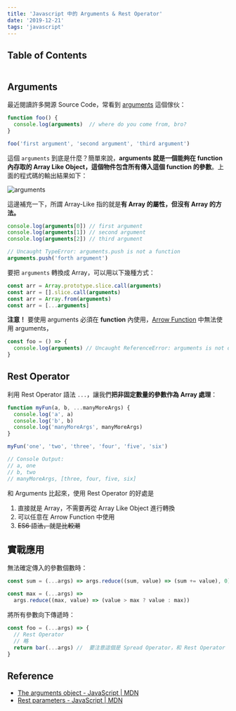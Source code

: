 ```yaml
---
title: 'Javascript 中的 Arguments & Rest Operator'
date: '2019-12-21'
tags: 'javascript'
---
```


## Table of Contents

```toc
```

## Arguments

最近閱讀許多開源 Source Code，常看到 [arguments](https://developer.mozilla.org/en-US/docs/Web/JavaScript/Reference/Functions/arguments) 這個傢伙：

```js
function foo() {
  console.log(arguments)  // where do you come from, bro?
}

foo('first argument', 'second argument', 'third argument')
```

這個 `arguments` 到底是什麼？簡單來說，**arguments 就是一個能夠在 function 內存取的 Array Like Object，這個物件包含所有傳入這個 function 的參數**。上面的程式碼的輸出結果如下：

![arguments](../images/arguments/001.png)

這邊補充一下，所謂 Array-Like 指的就是**有 Array 的屬性，但沒有 Array 的方法。**

```js
console.log(arguments[0]) // first argument
console.log(arguments[1]) // second argument
console.log(arguments[2]) // third argument

// Uncaught TypeError: arguments.push is not a function
arguments.push('forth argument')
```

要把 `arguments` 轉換成 Array，可以用以下幾種方式：

```js
const arr = Array.prototype.slice.call(arguments)
const arr = [].slice.call(arguments)
const arr = Array.from(arguments)
const arr = [...arguments]
```

**注意！** 要使用 arguments 必須在 **function** 內使用，[Arrow Function](https://developer.mozilla.org/en-US/docs/Web/JavaScript/Reference/Functions/Arrow_functions) 中無法使用 arguments，

```js
const foo = () => {
  console.log(arguments) // Uncaught ReferenceError: arguments is not defined
}
```

## Rest Operator

利用 Rest Operator 語法 `...`，讓我們**把非固定數量的參數作為 Array 處理**：

```js
function myFun(a, b, ...manyMoreArgs) {
  console.log('a', a)
  console.log('b', b)
  console.log('manyMoreArgs', manyMoreArgs)
}

myFun('one', 'two', 'three', 'four', 'five', 'six')

// Console Output:
// a, one
// b, two
// manyMoreArgs, [three, four, five, six]
```

和 Arguments 比起來，使用 Rest Operator 的好處是

1. 直接就是 Array，不需要再從 Array Like Object 進行轉換
2. 可以任意在 Arrow Function 中使用
3. ~~ES6 語法，就是比較潮~~

## 實戰應用

無法確定傳入的參數個數時：

```js
const sum = (...args) => args.reduce((sum, value) => (sum += value), 0)

const max = (...args) =>
  args.reduce((max, value) => (value > max ? value : max))
```

將所有參數向下傳遞時：

```js
const foo = (...args) => {
  // Rest Operator
  // 略
  return bar(...args) //  要注意這個是 Spread Operator，和 Rest Operator 的作用不同
}
```

## Reference

- [The arguments object - JavaScript | MDN](https://developer.mozilla.org/en-US/docs/Web/JavaScript/Reference/Functions/arguments)
- [Rest parameters - JavaScript | MDN](https://developer.mozilla.org/en-US/docs/Web/JavaScript/Reference/Functions/rest_parameters)
